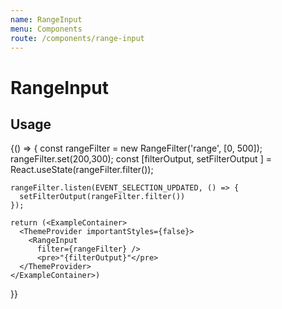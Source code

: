 ```yaml
---
name: RangeInput
menu: Components
route: /components/range-input
---
```



# RangeInput

## Usage

<Playground>
  {() => {
    const rangeFilter = new RangeFilter('range', [0, 500]);
    rangeFilter.set(200,300);
    const [filterOutput, setFilterOutput ] = React.useState(rangeFilter.filter());

    rangeFilter.listen(EVENT_SELECTION_UPDATED, () => {
      setFilterOutput(rangeFilter.filter())
    });

    return (<ExampleContainer>
      <ThemeProvider importantStyles={false}>
        <RangeInput 
          filter={rangeFilter} />
          <pre>"{filterOutput}"</pre>
      </ThemeProvider>
    </ExampleContainer>)
  }}
</Playground>
